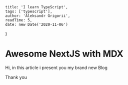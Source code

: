 
    title: 'I learn TypeScript',
    tags: ['typescript'],
    author: 'Aleksandr Grigorii',
    readTime: 5,
    date: new Date('2020-11-06')
}



# Awesome NextJS with MDX

Hi, in this article i present you my brand new Blog

Thank you

